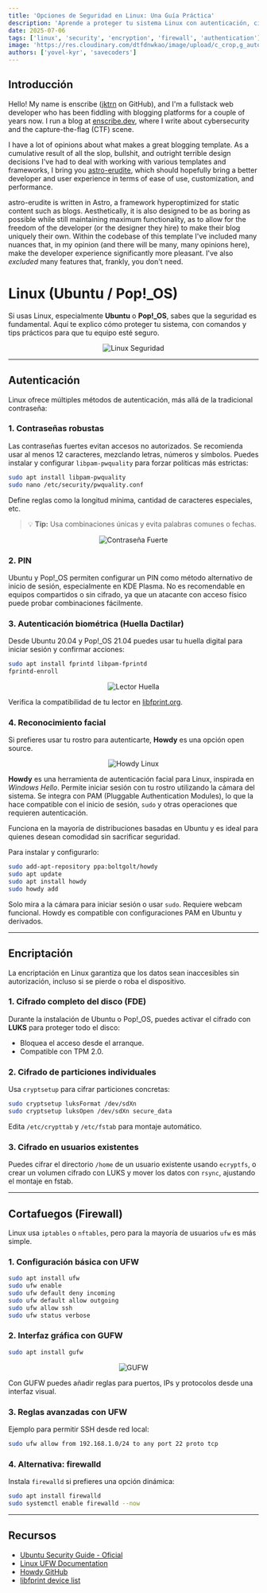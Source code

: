 ```yaml
---
title: 'Opciones de Seguridad en Linux: Una Guía Práctica'
description: 'Aprende a proteger tu sistema Linux con autenticación, cifrado y cortafuegos. Consejos prácticos para usuarios de Ubuntu y Pop!_OS.'
date: 2025-07-06
tags: ['linux', 'security', 'encryption', 'firewall', 'authentication']
image: 'https://res.cloudinary.com/dtfdnwkao/image/upload/c_crop,g_auto,h_1020,w_1920/wallpaper_lwk3zn'
authors: ['yovel-kyr', 'savecoders']
---
```


## Introducción

Hello! My name is enscribe ([jktrn](https://github.com/jktrn) on GitHub), and I'm a fullstack web developer who has been fiddling with blogging platforms for a couple of years now. I run a blog at [enscribe.dev](https://enscribe.dev), where I write about cybersecurity and the capture-the-flag (CTF) scene.

I have a lot of opinions about what makes a great blogging template. As a cumulative result of all the slop, bullshit, and outright terrible design decisions I've had to deal with working with various templates and frameworks, I bring you [astro-erudite](https://github.com/jktrn/astro-erudite), which should hopefully bring a better developer and user experience in terms of ease of use, customization, and performance.

astro-erudite is written in Astro, a framework hyperoptimized for static content such as blogs. Aesthetically, it is also designed to be as boring as possible while still maintaining maximum functionality, as to allow for the freedom of the developer (or the designer they hire) to make their blog uniquely their own. Within the codebase of this template I've included many nuances that, in my opinion (and there will be many, many opinions here), make the developer experience significantly more pleasant. I've also _excluded_ many features that, frankly, you don't need.


# Linux (Ubuntu / Pop!_OS)

Si usas Linux, especialmente **Ubuntu** o **Pop!_OS**, sabes que la seguridad es fundamental. Aquí te explico cómo proteger tu sistema, con comandos y tips prácticos para que tu equipo esté seguro.

<div align="center">
  <img src="https://i.postimg.cc/kGdR4T4L/imagen-2025-07-06-135901630.png" alt="Linux Seguridad" />
</div>

---

## Autenticación

Linux ofrece múltiples métodos de autenticación, más allá de la tradicional contraseña:

### 1. Contraseñas robustas

Las contraseñas fuertes evitan accesos no autorizados. Se recomienda usar al menos 12 caracteres, mezclando letras, números y símbolos. Puedes instalar y configurar `libpam-pwquality` para forzar políticas más estrictas:

```bash
sudo apt install libpam-pwquality
sudo nano /etc/security/pwquality.conf
```

Define reglas como la longitud mínima, cantidad de caracteres especiales, etc.

> 💡 **Tip:** Usa combinaciones únicas y evita palabras comunes o fechas.

<div align="center">
  <img src="https://i.postimg.cc/W4RCvmWF/imagen-2025-07-06-143605808-removebg-preview.png" alt="Contraseña Fuerte" />
</div>

### 2. PIN

Ubuntu y Pop!_OS permiten configurar un PIN como método alternativo de inicio de sesión, especialmente en KDE Plasma. No es recomendable en equipos compartidos o sin cifrado, ya que un atacante con acceso físico puede probar combinaciones fácilmente.

### 3. Autenticación biométrica (Huella Dactilar)

Desde Ubuntu 20.04 y Pop!_OS 21.04 puedes usar tu huella digital para iniciar sesión y confirmar acciones:

```bash
sudo apt install fprintd libpam-fprintd
fprintd-enroll
```

<div align="center">
  <img src="https://i.postimg.cc/52pfg2fk/finger-scan-8875206.png" alt="Lector Huella" />
</div>

Verifica la compatibilidad de tu lector en [libfprint.org](https://fprint.freedesktop.org/supported-devices.html).

### 4. Reconocimiento facial

Si prefieres usar tu rostro para autenticarte, **Howdy** es una opción open source.

<div align="center">
  <img src="https://i.postimg.cc/4ysvXyVT/imagen-2025-07-06-140514316-removebg-preview.png" alt="Howdy Linux" />
</div>

**Howdy** es una herramienta de autenticación facial para Linux, inspirada en *Windows Hello*. Permite iniciar sesión con tu rostro utilizando la cámara del sistema. Se integra con PAM (Pluggable Authentication Modules), lo que la hace compatible con el inicio de sesión, `sudo` y otras operaciones que requieren autenticación.

Funciona en la mayoría de distribuciones basadas en Ubuntu y es ideal para quienes desean comodidad sin sacrificar seguridad.

Para instalar y configurarlo:

```bash
sudo add-apt-repository ppa:boltgolt/howdy
sudo apt update
sudo apt install howdy
sudo howdy add
```

Solo mira a la cámara para iniciar sesión o usar `sudo`. Requiere webcam funcional. Howdy es compatible con configuraciones PAM en Ubuntu y derivados.

---

## Encriptación

La encriptación en Linux garantiza que los datos sean inaccesibles sin autorización, incluso si se pierde o roba el dispositivo.

### 1. Cifrado completo del disco (FDE)

Durante la instalación de Ubuntu o Pop!_OS, puedes activar el cifrado con **LUKS** para proteger todo el disco:

- Bloquea el acceso desde el arranque.
- Compatible con TPM 2.0.

### 2. Cifrado de particiones individuales

Usa `cryptsetup` para cifrar particiones concretas:

```bash
sudo cryptsetup luksFormat /dev/sdXn
sudo cryptsetup luksOpen /dev/sdXn secure_data
```

Edita `/etc/crypttab` y `/etc/fstab` para montaje automático.

### 3. Cifrado en usuarios existentes

Puedes cifrar el directorio `/home` de un usuario existente usando `ecryptfs`, o crear un volumen cifrado con LUKS y mover los datos con `rsync`, ajustando el montaje en fstab.

---

## Cortafuegos (Firewall)

Linux usa `iptables` o `nftables`, pero para la mayoría de usuarios `ufw` es más simple.

### 1. Configuración básica con UFW

```bash
sudo apt install ufw
sudo ufw enable
sudo ufw default deny incoming
sudo ufw default allow outgoing
sudo ufw allow ssh
sudo ufw status verbose
```

### 2. Interfaz gráfica con GUFW

```bash
sudo apt install gufw
```

<div align="center">
  <img src="https://i.postimg.cc/3RRHPcGY/imagen-2025-07-06-141110110.png" alt="GUFW" />
</div>

Con GUFW puedes añadir reglas para puertos, IPs y protocolos desde una interfaz visual.

### 3. Reglas avanzadas con UFW

Ejemplo para permitir SSH desde red local:

```bash
sudo ufw allow from 192.168.1.0/24 to any port 22 proto tcp
```

### 4. Alternativa: firewalld

Instala `firewalld` si prefieres una opción dinámica:

```bash
sudo apt install firewalld
sudo systemctl enable firewalld --now
```

---

## Recursos

- [Ubuntu Security Guide - Oficial](https://ubuntu.com/security)
- [Linux UFW Documentation](https://help.ubuntu.com/community/UFW)
- [Howdy GitHub](https://github.com/boltgolt/howdy)
- [libfprint device list](https://fprint.freedesktop.org/supported-devices.html)
